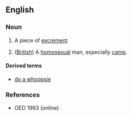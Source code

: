 ==English==

===Noun===
{{en-noun}}

# {{context|British|childish|lang=en}} A piece of [[excrement]]
# ([[British]]) A [[homosexual]] man, especially [[camp]].

====Derived terms====
* [[do a whoopsie]]

===References===
*OED 1993 (online)